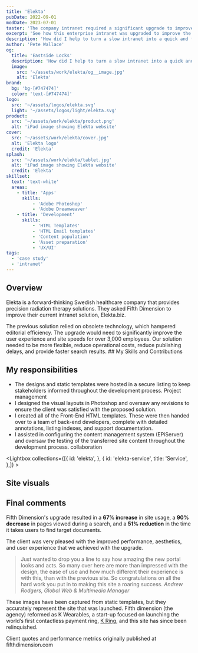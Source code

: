```yaml
---
title: 'Elekta'
pubDate: 2022-09-01
modDate: 2023-07-01
taster: 'The company intranet required a significant upgrade to improve the user experience of over 3,000 employees. The brief specified that the site be adaptable, have low operational costs, be quick to publish, and provide quick search results.'
excerpt: 'See how this enterprise intranet was upgraded to improve the user experience of 3,000+ employees.'
description: 'How did I help to turn a slow intranet into a quick and flexible resource for over 3,000 employees? See the visuals I created, as well as the Front-End templates I developed to optimise the site.'
author: 'Pete Wallace'
og:
  title: 'Eastside Locks'
  description: 'How did I help to turn a slow intranet into a quick and flexible resource for over 3,000 employees? See the visuals I created, as well as the Front-End templates I developed to optimise the site.'
  image: 
    src: '~/assets/work/elekta/og__image.jpg'
    alt: 'Elekta'
brand: 
  bg: 'bg-[#747474]'
  color: 'text-[#747474]'
logo:
  src: '~/assets/logos/elekta.svg'
  light: '~/assets/logos/light/elekta.svg'
product:
  src: '~/assets/work/elekta/product.png'
  alt: 'iPad image showing Elekta website'
cover:
  src: '~/assets/work/elekta/cover.jpg'
  alt: 'Elekta logo'
  credit: 'Elekta'
splash:
  src: '~/assets/work/elekta/tablet.jpg'
  alt: 'iPad image showing Elekta website'
  credit: 'Elekta'
skillset:
  text: 'text-white'
  areas:
    - title: 'Apps'
      skills:
          - 'Adobe Photoshop'
          - 'Adobe Dreamweaver'
    - title: 'Development'
      skills:
          - 'HTML Templates'
          - 'HTML Email templates'
          - 'Content population'
          - 'Asset preparation'
          - 'UX/UI'
tags: 
  - 'case study'
  - 'intranet'
---
```





## Overview

<p class="text-step-1">Elekta is a forward-thinking Swedish healthcare company that provides precision radiation therapy solutions. They asked Fifth Dimension to improve their current intranet solution, Elekta.biz.</p>
The previous solution relied on obsolete technology, which hampered editorial efficiency. The upgrade would need to significantly improve the user experience and site speeds for over 3,000 employees.
Our solution needed to be more flexible, reduce operational costs, reduce publishing delays, and provide faster search results.

<Skills skillset={frontmatter.skillset} bg={frontmatter.brand.bg}>
## My Skills and Contributions
</Skills>

## My responsibilities

-   The designs and static templates were hosted in a secure listing to keep stakeholders informed throughout the development process. <span class="label-info m-0!">Project management</span>
-   I designed the visual layouts in Photoshop and oversaw any revisions to ensure the client was satisfied with the proposed solution.
-   I created all of the Front-End HTML templates. These were then handed over to a team of back-end developers, complete with detailed annotations, listing indexes, and support documentation.
-   I assisted in configuring the content management system (EPiServer) and oversaw the testing of the transferred site content throughout the development process. <span class="label-info m-0!">collaboration</span>

<Lightbox collections={[{
            id: 'elekta',
        },
        {
            id: 'elekta-service',
            title: 'Service',
        },]} >
<Fragment slot='title'>
## Site visuals
</Fragment>
</Lightbox>


## Final comments

Fifth Dimension's upgrade resulted in a **67% increase** in site usage, a **90% decrease** in pages viewed during a search, and a **51% reduction** in the time it takes users to find target documents.

The client was very pleased with the improved performance, aesthetics, and user experience that we achieved with the upgrade.

> Just wanted to drop you a line to say how amazing the new portal looks and acts. So many over here are more than impressed with the design, the ease of use and how much different their experience is with this, than with the previous site. So congratulations on all the hard work you put in to making this site a roaring success.
<cite class="text-step-0">Andrew Rodgers, Global Web & Multimedia Manager</cite>

These images have been captured from static templates, but they accurately represent the site that was launched. Fifth dimension (the agency) reformed as K Wearables, a start-up focused on launching the world’s first contactless payment ring, [K Ring](/work/mykring/), and this site has since been relinquished.

<Note theme="note" display="inline-block" hasIcon={true}>
Client quotes and performance metrics originally published at fifthdimension.com
</Note>
